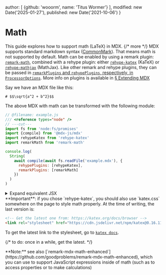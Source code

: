 
  author: [
    {github: 'wooorm', name: 'Titus Wormer'}
  ],
  modified: new Date('2025-01-27'),
  published: new Date('2021-10-06')
}

# Math

This guide explores how to support math (LaTeX) in MDX. {/* more */}
MDX supports standard markdown syntax ([CommonMark][]).
That means math is not supported by default.
Math can be enabled by using a remark plugin: [`remark-math`][remark-math],
combined with a rehype plugin: either
[`rehype-katex`][rehype-katex] (KaTeX) or [`rehype-mathjax`][rehype-mathjax]
(MathJax).
Like other remark and rehype plugins, they can be passed in [`remarkPlugins`
and `rehypePlugins`, respectively, in `ProcessorOptions`][processor-options].
More info on plugins is available in [§ Extending MDX][extend]

Say we have an MDX file like this:

```mdx path="example.mdx"
# $$\sqrt{a^2 + b^2}$$
```

The above MDX with math can be transformed with the following module:

```js twoslash path="example.js"
// @filename: example.js
/// <reference types="node" />
// ---cut---
import fs from 'node:fs/promises'
import {compile} from '@mdx-js/mdx'
import rehypeKatex from 'rehype-katex'
import remarkMath from 'remark-math'

console.log(
  String(
    await compile(await fs.readFile('example.mdx'), {
      rehypePlugins: [rehypeKatex],
      remarkPlugins: [remarkMath]
    })
  )
)
```

<details>
  <summary>Expand equivalent JSX</summary>

  ```jsx path="output.jsx"
  <>
    <h1>
      <span className="katex">
        <span className="katex-mathml">
          <math xmlns="http://www.w3.org/1998/Math/MathML">…</math>
        </span>
        <span className="katex-html" aria-hidden="true">
          …
        </span>
      </span>
    </h1>
  </>
  ```
</details>

<Note type="important">
  **Important**: if you chose `rehype-katex`, you should also use `katex.css`
  somewhere on the page to style math properly.
  At the time of writing, the last version is:

  ```html
  <!-- Get the latest one from: https://katex.org/docs/browser -->
  <link rel="stylesheet" href="https://cdn.jsdelivr.net/npm/katex@0.16.11/dist/katex.min.css" integrity="sha384-nB0miv6/jRmo5UMMR1wu3Gz6NLsoTkbqJghGIsx//Rlm+ZU03BU6SQNC66uf4l5+" crossorigin="anonymous">
  ```

  To get the latest link to the stylesheet, go to [`katex docs`][katex-browser].

  {/* to do: once in a while, get the latest. */}
</Note>

<Note type="info">
  **Note:** see also
  [`remark-mdx-math-enhanced`](https://github.com/goodproblems/remark-mdx-math-enhanced),
  which you can use to support JavaScript expressions inside of math (such as to
  access properties or to make calculations)
</Note>

[commonmark]: https://spec.commonmark.org/current/

[extend]: /docs/extending-mdx/

[katex-browser]: https://katex.org/docs/browser#loading-as-global

[processor-options]: /packages/mdx/#processoroptions

[rehype-katex]: https://github.com/remarkjs/remark-math/tree/main/packages/rehype-katex

[rehype-mathjax]: https://github.com/remarkjs/remark-math/tree/main/packages/rehype-mathjax

[remark-math]: https://github.com/remarkjs/remark-math/tree/main/packages/remark-math
